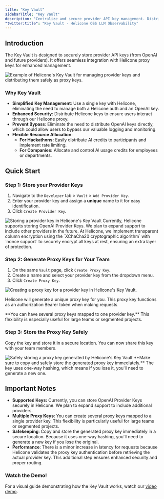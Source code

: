```yaml
---
title: "Key Vault"
sidebarTitle: "Key Vault"
description: "Centralize and secure provider API key management. Distribute Helicone proxy keys for simplified access control and enhanced security of your LLM applications."
"twitter:title": "Key Vault - Helicone OSS LLM Observability"
---
```



## Introduction

The Key Vault is designed to securely store provider API keys (from OpenAI and future providers). It offers seamless integration with Helicone proxy keys for enhanced management.

<Frame caption="Store your provider keys, then distribute them as proxy keys. ">
  <img
    src="/images/vault/example-key-vault.png"
    alt="Example of Helicone's Key Vault for managing provider keys and distributing them safely as proxy keys. "
  />
</Frame>

### Why Key Vault

- **Simplified Key Management**: Use a single key with Helicone, eliminating the need to manage both a Helicone auth and an OpenAI key.
- **Enhanced Security**: Distribute Helicone keys to ensure users interact through our Helicone proxy.
- **Prevent Bypass**: Eliminate the need to distribute OpenAI keys directly, which could allow users to bypass our valuable logging and monitoring.
- **Flexible Resource Allocation**:
  - **For Hackathons:** Easily distribute AI credits to participants and implement rate limiting.
  - **For Companies:** Allocate and control AI usage credits for employees or departments.

## Quick Start

### Step 1: Store your Provider Keys

1. Navigate to the `Developer` tab > `Vault` > `Add Provider Key`.
2. Enter your provider key and assign a **unique** name to it for easy identification.
3. Click `Create Provider Key`.

<Frame>
  <img
    src="/images/vault/example-store-provider-key.png"
    alt="Storing a provider key in Helicone's Key Vault"
  />
</Frame>

<Note>
  Currently, Helicone supports storing OpenAI Provider Keys. We plan to expand
  support to include other providers in the future.
</Note>

<Accordion title="How we encrypt your Provider Key securely">
  At Helicone, we implement transparent column encryption using the `XChaCha20
  cryptographic algorithm` with `nonce support` to securely encrypt all keys at
  rest, ensuring an extra layer of protection.
</Accordion>

### Step 2: Generate Proxy Keys for Your Team

1. On the same `Vault` page, click `Create Proxy Key`.
2. Create a name and select your provider key from the dropdown menu.
3. Click `Create Proxy Key`.

<Frame caption="Generate a proxy key for your provider key.">
  <img
    src="/images/vault/example-create-proxy-key.png"
    alt="Creating a proxy key for a provider key in Helicone's Key Vault. "
  />
</Frame>

Helicone will generate a unique proxy key for you. This proxy key functions as an authorization Bearer token when making requests.

<Tip>
  **You can have several proxy keys mapped to one provider key.** This
  flexibility is especially useful for large teams or segmented projects.
</Tip>

### Step 3: Store the Proxy Key Safely

Copy the key and store it in a secure location. You can now share this key with your team members.

<Frame caption="Copy and store the key in a secure location. ">
  <img
    src="/images/vault/example-store-key-safely.png"
    alt="Safely storing a proxy key generated by Helicone's Key Vault"
  />
</Frame>

<Warning>
  **Make sure to copy and safely store the generated proxy key immediately.** The
  key uses one-way hashing, which means if you lose it, you'll need to generate
  a new one.
</Warning>

## Important Notes

- **Supported Keys:** Currently, you can store OpenAI Provider Keys securely in Helicone. We plan to expand support to include additional providers.
- **Multiple Proxy Keys**: You can create several proxy keys mapped to a single provider key. This flexibility is particularly useful for large teams or segmented projects.
- **Safekeeping**: Copy and store the generated proxy key immediately in a secure location. Because it uses one-way hashing, you'll need to generate a new key if you lose the original.
- **Performance**: There is a minor increase in latency for requests because Helicone validates the proxy key authentication before retrieving the actual provider key. This additional step ensures enhanced security and proper routing.

### Watch the Demo!

For a visual guide demonstrating how the Key Vault works, watch our [video demo](https://www.loom.com/share/122024dcb1c74cba887a49ce5516a6a1?sid=4fc886f9-2808-4a7b-8965-92d120eb48c1).

<QuestionsSection />